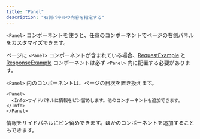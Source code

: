```yaml
---
title: "Panel"
description: "右側パネルの内容を指定する"
---
```


`<Panel>` コンポーネントを使うと、任意のコンポーネントでページの右側パネルをカスタマイズできます。

ページに `<Panel>` コンポーネントが含まれている場合、[RequestExample](/ja/components/examples#request-example) と [ResponseExample](/ja/components/examples#response-example) コンポーネントは必ず `<Panel>` 内に配置する必要があります。

`<Panel>` 内のコンポーネントは、ページの目次を置き換えます。

```mdx
<Panel>
  <Info>サイドパネルに情報をピン留めします。他のコンポーネントも追加できます。</Info>
</Panel>
```

<Panel>
  <Info>情報をサイドパネルにピン留めできます。ほかのコンポーネントを追加することもできます。</Info>
</Panel>
